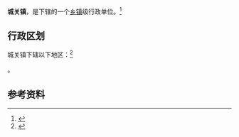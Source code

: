{{中国乡级行政区|62/29/24/100/000}}

'''城关镇'''，是{{PRC admin/fullname|62/29/24/100/000|3}}下辖的一个[[乡镇|乡镇]]级行政单位。<ref>{{PRC admin/ref sgc|{{PRC admin/parent|62/29/24/100/000}}}}</ref>

== 行政区划 ==

城关镇下辖以下地区：<ref>{{PRC admin/ref sgc|62/29/24/100/000}}</ref>

{{PRC admin/children|62/29/24/100/000}}。

== 参考资料 ==

{{reflist}}

{{行政区划小作品}}
{{PRC admin/navcat|62/29/24/100/000}}